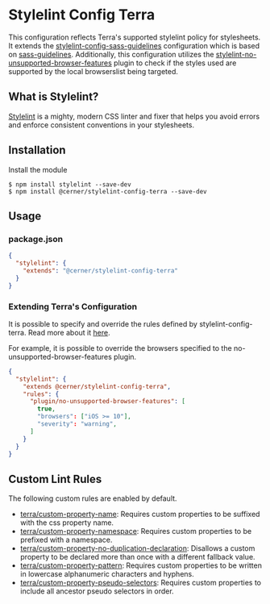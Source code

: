 
<Badge />

# Stylelint Config Terra

This configuration reflects Terra's supported stylelint policy for stylesheets. It extends the  [stylelint-config-sass-guidelines](https://github.com/bjankord/stylelint-config-sass-guidelines) configuration which is based on [sass-guidelines](https://sass-guidelin.es/). Additionally, this configuration utilizes the [stylelint-no-unsupported-browser-features](https://github.com/ismay/stylelint-no-unsupported-browser-features) plugin to check if the styles used are supported by the local browserslist being targeted.

## What is Stylelint?

[Stylelint](https://stylelint.io/) is a mighty, modern CSS linter and fixer that helps you avoid errors and enforce consistent conventions in your stylesheets.

## Installation

Install the module

```shell
$ npm install stylelint --save-dev
$ npm install @cerner/stylelint-config-terra --save-dev
```

## Usage

### package.json

```json
{
  "stylelint": {
    "extends": "@cerner/stylelint-config-terra"
  }
}
```

### Extending Terra's Configuration

It is possible to specify and override the rules defined by stylelint-config-terra. Read more about it [here](https://stylelint.io/user-guide/configuration/#extends).

For example, it is possible to override the browsers specified to the no-unsupported-browser-features plugin.

```json
{
  "stylelint": {
    "extends @cerner/stylelint-config-terra",
    "rules": {
      "plugin/no-unsupported-browser-features": [
        true,
        "browsers": ["iOS >= 10"],
        "severity": "warning",
      ]
    }
  }
}
```

## Custom Lint Rules

The following custom rules are enabled by default.

* [terra/custom-property-name](/dev_tools/terra-toolkit-docs/stylelint-config-terra/custom-rules/custom-property-name): Requires custom properties to be suffixed with the css property name.
* [terra/custom-property-namespace](/dev_tools/terra-toolkit-docs/stylelint-config-terra/custom-rules/custom-property-namespace): Requires custom properties to be prefixed with a namespace.
* [terra/custom-property-no-duplication-declaration](/dev_tools/terra-toolkit-docs/stylelint-config-terra/custom-rules/custom-property-no-duplicate-declaration): Disallows a custom property to be declared more than once with a different fallback value.
* [terra/custom-property-pattern](/dev_tools/terra-toolkit-docs/stylelint-config-terra/custom-rules/custom-property-pattern): Requires custom properties to be written in lowercase alphanumeric characters and hyphens.
* [terra/custom-property-pseudo-selectors](/dev_tools/terra-toolkit-docs/stylelint-config-terra/custom-rules/custom-property-pseudo-selectors): Requires custom properties to include all ancestor pseudo selectors in order.
